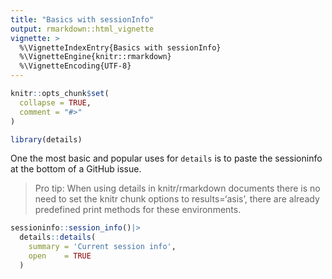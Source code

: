 ```yaml
---
title: "Basics with sessionInfo"
output: rmarkdown::html_vignette
vignette: >
  %\VignetteIndexEntry{Basics with sessionInfo}
  %\VignetteEngine{knitr::rmarkdown}
  %\VignetteEncoding{UTF-8}
---
```


```r
knitr::opts_chunk$set(
  collapse = TRUE,
  comment = "#>"
)
```

```r
library(details)
```

One the most basic and popular uses for `details` is to paste the sessioninfo at the bottom of a GitHub issue.

> Pro tip: When using details in knitr/rmarkdown documents there is no need to set the knitr chunk options to results='asis', there are already predefined print methods for these environments.

```r

sessioninfo::session_info()|>
  details::details(
    summary = 'Current session info',
    open    = TRUE
  )

```
